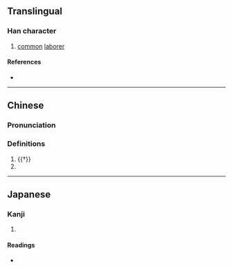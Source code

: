 {{also|夫}}
{{character info/new}}
==Translingual==

===Han character===
{{Han char|rn=9|rad=人|as=04|sn=6|four=25230|canj=OQO|ids=⿰亻夫}}

# [[common]] [[laborer]]

====References====
* {{Han ref|kx=0096.121|dkj=00451|dj=0204.070|hdz=10117.140|uh=4F15|ud=20245|bh=A5ED|bd=42477}}

----

==Chinese==
{{zh-forms|alt=夫-second round simplified}}

===Pronunciation===
{{zh-pron
|m=fū
|c=fu1
|mc=
|oc=
|ma=
|cat=n
}}

===Definitions===
{{zh-hanzi}}

# {{†}} {{zh-alt-form|夫|[[husband]]}}
# {{zh-alt-form|夫|[[common]] [[laborer]]}}

----

==Japanese==

===Kanji===
{{ja-kanji|grade=|rs=人04}}

# {{rfdef|ja|sort=人04}}

====Readings====
* {{ja-readings|on=[[ふ]] (fu)|kun=[[むすめむこ]] (musumemuko)}}